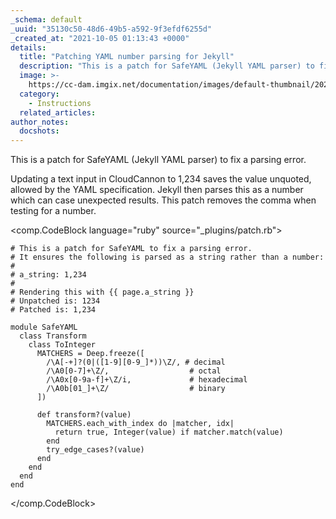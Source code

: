 ```yaml
---
_schema: default
_uuid: "35130c50-48d6-49b5-a592-9f3efdf6255d"
_created_at: "2021-10-05 01:13:43 +0000"
details:
  title: "Patching YAML number parsing for Jekyll"
  description: "This is a patch for SafeYAML (Jekyll YAML parser) to fix a parsing error."
  image: >-
    https://cc-dam.imgix.net/documentation/images/default-thumbnail/2023-Q4/CloudCannon-Documentation-Thumbnail.png
  category:
    - Instructions
  related_articles:
author_notes:
  docshots:
---
```


This is a patch for SafeYAML (Jekyll YAML parser) to fix a parsing error.

Updating a text input in CloudCannon to 1,234 saves the value unquoted, allowed by the YAML specification. Jekyll then parses this as a number which can case unexpected results. This patch removes the comma when testing for a number.

<comp.CodeBlock language="ruby" source="_plugins/patch.rb">
```
# This is a patch for SafeYAML to fix a parsing error.
# It ensures the following is parsed as a string rather than a number:
#
# a_string: 1,234
#
# Rendering this with {{ page.a_string }}
# Unpatched is: 1234
# Patched is: 1,234

module SafeYAML
  class Transform
    class ToInteger
      MATCHERS = Deep.freeze([
        /\A[-+]?(0|([1-9][0-9_]*))\Z/, # decimal
        /\A0[0-7]+\Z/,                  # octal
        /\A0x[0-9a-f]+\Z/i,             # hexadecimal
        /\A0b[01_]+\Z/                  # binary
      ])

      def transform?(value)
        MATCHERS.each_with_index do |matcher, idx|
          return true, Integer(value) if matcher.match(value)
        end
        try_edge_cases?(value)
      end
    end
  end
end
```
</comp.CodeBlock>
